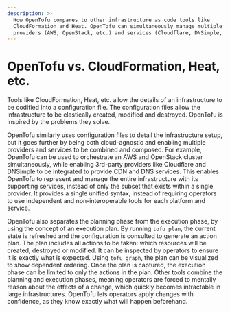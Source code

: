 ```yaml
---
description: >-
  How OpenTofu compares to other infrastructure as code tools like
  CloudFormation and Heat. OpenTofu can simultaneously manage multiple cloud
  providers (AWS, OpenStack, etc.) and services (Cloudflare, DNSimple, etc.).
---
```


# OpenTofu vs. CloudFormation, Heat, etc.

Tools like CloudFormation, Heat, etc. allow the details of an infrastructure
to be codified into a configuration file. The configuration files allow
the infrastructure to be elastically created, modified and destroyed. OpenTofu
is inspired by the problems they solve.

OpenTofu similarly uses configuration files to detail the infrastructure
setup, but it goes further by being both cloud-agnostic and enabling
multiple providers and services to be combined and composed. For example,
OpenTofu can be used to orchestrate an AWS and OpenStack cluster simultaneously,
while enabling 3rd-party providers like Cloudflare and DNSimple to be integrated
to provide CDN and DNS services. This enables OpenTofu to represent and
manage the entire infrastructure with its supporting services, instead of
only the subset that exists within a single provider. It provides a single
unified syntax, instead of requiring operators to use independent and
non-interoperable tools for each platform and service.

OpenTofu also separates the planning phase from the execution phase,
by using the concept of an execution plan. By running `tofu plan`,
the current state is refreshed and the configuration is consulted to
generate an action plan. The plan includes all actions to be taken:
which resources will be created, destroyed or modified. It can be
inspected by operators to ensure it is exactly what is expected. Using
`tofu graph`, the plan can be visualized to show dependent ordering.
Once the plan is captured, the execution phase can be limited to only
the actions in the plan. Other tools combine the planning and execution
phases, meaning operators are forced to mentally reason about the effects
of a change, which quickly becomes intractable in large infrastructures.
OpenTofu lets operators apply changes with confidence, as they know exactly
what will happen beforehand.
